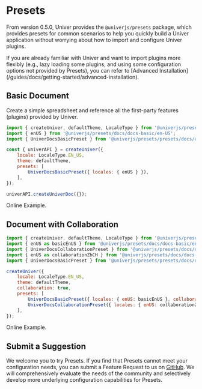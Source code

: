 
# Presets  <VersionBadge version="0.5.0+" />

From version 0.5.0, Univer provides the `@univerjs/presets` package, which provides presets for common scenarios to help you quickly build a Univer application without worrying about how to import and configure Univer plugins.

<Callout type="info" emoji="🛸">
  If you are already familiar with Univer and want to import plugins more flexibly (e.g., lazy loading some plugins, and using some configuration options not provided by Presets), you can refer to [Advanced Installation](/guides/docs/getting-started/advanced-installation).
</Callout>

## Basic Document

Create a simple spreadsheet and reference all the first-party features (plugins) provided by Univer.

```js
import { createUniver, defaultTheme, LocaleType } from '@univerjs/presets';
import { enUS } from '@univerjs/presets/docs/docs-basic/en-US';
import { UniverDocsBasicPreset } from '@univerjs/presets/presets/docs/docs-basic/index.js';

const { univerAPI } = createUniver({
    locale: LocaleType.EN_US,
    theme: defaultTheme,
    presets: [
        UniverDocsBasicPreset({ locales: { enUS } }),
    ],
});

univerAPI.createUniverDoc({});
```

Online Example.

## Document with Collaboration

```js
import { createUniver, defaultTheme, LocaleType } from '@univerjs/presets';
import { enUS as basicEnUS } from '@univerjs/presets/docs/docs-basic/en-US';
import { UniverDocsCollaborationPreset } from '@univerjs/presets/docs/docs-collaboration/index';
import { enUS as collaborationZhCH } from '@univerjs/presets/docs/docs-collaboration/en-US';
import { UniverDocsBasicPreset } from '@univerjs/presets/presets/docs/docs-basic/index.js';

createUniver({
    locale: LocaleType.EN_US,
    theme: defaultTheme,
    collaboration: true,
    presets: [
        UniverDocsBasicPreset({ locales: { enUS: basicEnUS }, collaboration: true }),
        UniverDocsCollaborationPreset({ locales: { enUS: collaborationZhCH } }),
    ],
});
```

Online Example.

## Submit a Suggestion

We welcome you to try Presets. If you find that Presets cannot meet your configuration needs, you can submit a Feature Request to us on [GitHub](https://github.com/dream-num/univer-presets/issues/new). We will comprehensively evaluate the needs of the community and selectively develop more underlying configuration capabilities for Presets.
